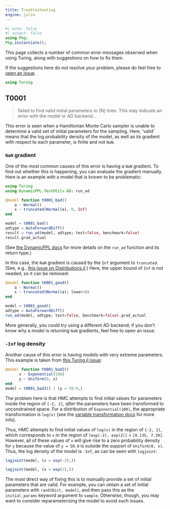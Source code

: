 ```yaml
---
title: Troubleshooting
engine: julia
---
```


```julia
#| echo: false
#| output: false
using Pkg;
Pkg.instantiate();
```

This page collects a number of common error messages observed when using Turing, along with suggestions on how to fix them.

If the suggestions here do not resolve your problem, please do feel free to [open an issue](https://github.com/TuringLang/Turing.jl/issues).

```julia
using Turing
```

## T0001

> failed to find valid initial parameters in {N} tries. This may indicate an error with the model or AD backend...

This error is seen when a Hamiltonian Monte Carlo sampler is unable to determine a valid set of initial parameters for the sampling.
Here, 'valid' means that the log probability density of the model, as well as its gradient with respect to each parameter, is finite and not `NaN`.

### `NaN` gradient

One of the most common causes of this error is having a `NaN` gradient.
To find out whether this is happening, you can evaluate the gradient manually.
Here is an example with a model that is known to be problematic:

```julia
using Turing
using DynamicPPL.TestUtils.AD: run_ad

@model function t0001_bad()
    a ~ Normal()
    x ~ truncated(Normal(a), 0, Inf)
end

model = t0001_bad()
adtype = AutoForwardDiff()
result = run_ad(model, adtype; test=false, benchmark=false)
result.grad_actual
```

(See [the DynamicPPL docs](https://turinglang.org/DynamicPPL.jl/stable/api/#AD-testing-and-benchmarking-utilities) for more details on the `run_ad` function and its return type.)

In this case, the `NaN` gradient is caused by the `Inf` argument to `truncated`.
(See, e.g., [this issue on Distributions.jl](https://github.com/JuliaStats/Distributions.jl/issues/1910).)
Here, the upper bound of `Inf` is not needed, so it can be removed:

```julia
@model function t0001_good()
    a ~ Normal()
    x ~ truncated(Normal(a); lower=0)
end

model = t0001_good()
adtype = AutoForwardDiff()
run_ad(model, adtype; test=false, benchmark=false).grad_actual
```

More generally, you could try using a different AD backend; if you don't know why a model is returning `NaN` gradients, feel free to open an issue.

### `-Inf` log density

Another cause of this error is having models with very extreme parameters.
This example is taken from [this Turing.jl issue](https://github.com/TuringLang/Turing.jl/issues/2476):

```julia
@model function t0001_bad2()
	  x ~ Exponential(100)
	  y ~ Uniform(0, x)
end
model = t0001_bad2() | (y = 50.0,)
```

The problem here is that HMC attempts to find initial values for parameters inside the region of `[-2, 2]`, _after_ the parameters have been transformed to unconstrained space.
For a distribution of `Exponential(100)`, the appropriate transformation is `log(x)` (see the [variable transformation docs]({{< meta dev-transforms-distributions >}}) for more info).

Thus, HMC attempts to find initial values of `log(x)` in the region of `[-2, 2]`, which corresponds to `x` in the region of `[exp(-2), exp(2)]` = `[0.135, 7.39]`.
However, all of these values of `x` will give rise to a zero probability density for `y` because the value of `y = 50.0` is outside the support of `Uniform(0, x)`.
Thus, the log density of the model is `-Inf`, as can be seen with `logjoint`:

```julia
logjoint(model, (x = exp(-2),))
```

```julia
logjoint(model, (x = exp(2),))
```

The most direct way of fixing this is to manually provide a set of initial parameters that are valid.
For example, you can obtain a set of initial parameters with `rand(Dict, model)`, and then pass this as the `initial_params` keyword argument to `sample`.
Otherwise, though, you may want to consider reparameterising the model to avoid such issues.
